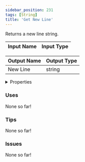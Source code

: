 ```yaml
---
sidebar_position: 231
tags: [String]
title: 'Get New Line'
---
```


Returns a new line string.



<IChip uuid="975fde92-136c-4ce5-b749-bf149b817695"/>

| Input Name | Input Type |
|-----------|-----------|

| Output Name | Output Type |
|-----------|-----------|
| New Line | string |


<details>
  <summary>Properties</summary>
  <div>
    <div>
    <table>
      <thead>
        <tr>
          <th>Is beta required?</th>
          <th>No</th>
        </tr>
        <tr>
          <th>Is this chip a trolling risk?</th>
          <th>No</th>
        </tr>
        <tr>
          <th>Is this chip a role assignment risk?</th>
          <th>No</th>
        </tr>
        <tr>
          <th>Chip UUID</th>
          <th>975fde92-136c-4ce5-b749-bf149b817695</th>
        </tr>
        <tr>
          <th>Room availability</th>
          <th>Available everywhere</th>
        </tr>
      </thead>
    </table>
    </div>
  </div>
</details>

### Uses

None so far!

### Tips

None so far!

### Issues

None so far!